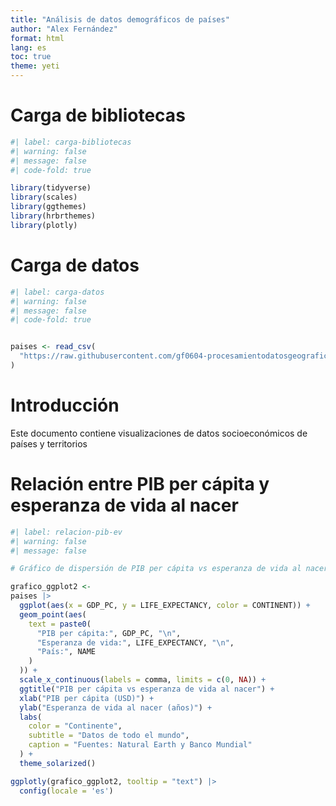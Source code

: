 ---
title: "Análisis de datos demográficos de países"
author: "Alex Fernández"
format: html
lang: es
toc: true
theme: yeti
---
# Carga de bibliotecas

```{r}
#| label: carga-bibliotecas
#| warning: false
#| message: false
#| code-fold: true

library(tidyverse)
library(scales)
library(ggthemes)
library(hrbrthemes)
library(plotly)
```

# Carga de datos

```{r}
#| label: carga-datos
#| warning: false
#| message: false
#| code-fold: true


paises <- read_csv(
  "https://raw.githubusercontent.com/gf0604-procesamientodatosgeograficos/2025-i/refs/heads/main/datos/natural-earth/paises.csv"
)
```

# Introducción

Este documento contiene visualizaciones de datos socioeconómicos de países y territorios

# Relación entre PIB per cápita y esperanza de vida al nacer

```{r}
#| label: relacion-pib-ev
#| warning: false
#| message: false

# Gráfico de dispersión de PIB per cápita vs esperanza de vida al nacer

grafico_ggplot2 <-
paises |>
  ggplot(aes(x = GDP_PC, y = LIFE_EXPECTANCY, color = CONTINENT)) +
  geom_point(aes(
    text = paste0(
      "PIB per cápita:", GDP_PC, "\n",
      "Esperanza de vida:", LIFE_EXPECTANCY, "\n",
      "País:", NAME
    )
  )) +
  scale_x_continuous(labels = comma, limits = c(0, NA)) +
  ggtitle("PIB per cápita vs esperanza de vida al nacer") +
  xlab("PIB per cápita (USD)") +
  ylab("Esperanza de vida al nacer (años)") +
  labs(
    color = "Continente",
    subtitle = "Datos de todo el mundo",
    caption = "Fuentes: Natural Earth y Banco Mundial"
  ) +
  theme_solarized()

ggplotly(grafico_ggplot2, tooltip = "text") |> 
  config(locale = 'es')
```

